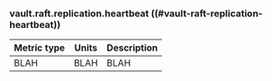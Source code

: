 ### vault.raft.replication.heartbeat ((#vault-raft-replication-heartbeat))

Metric type | Units | Description
----------- | ----- | -----------
BLAH     | BLAH    | BLAH